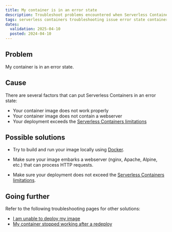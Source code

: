 ```yaml
---
title: My container is in an error state
description: Troubleshoot problems encountered when Serverless Containers are in an error state.
tags: serverless containers troubleshooting issue error state container status fail
dates:
  validation: 2025-04-10
  posted: 2024-04-10
---
```


## Problem

My container is in an error state.

## Cause

There are several factors that can put Serverless Containers in an error state:

- Your container image does not work properly
- Your container image does not contain a webserver
- Your deployment exceeds the [Serverless Containers limitations](/serverless-containers/reference-content/containers-limitations/)

## Possible solutions

- Try to build and run your image locally using [Docker](https://docs.docker.com/get-started/get-docker/).

- Make sure your image embarks a webserver (nginx, Apache, Alpine, etc.) that can process HTTP requests.

- Make sure your deployment does not exceed the [Serverless Containers limitations](/serverless-containers/reference-content/containers-limitations/).

## Going further

Refer to the following troubleshooting pages for other solutions:

- [I am unable to deploy my image](/serverless-containers/troubleshooting/cannot-deploy-image/)
- [My container stopped working after a redeploy](/serverless-containers/troubleshooting/container-stopped-after-redeploy/)
